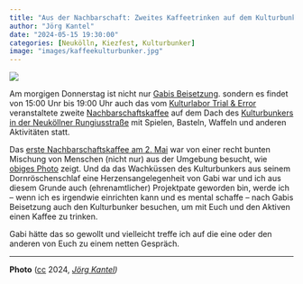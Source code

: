```yaml
---
title: "Aus der Nachbarschaft: Zweites Kaffeetrinken auf dem Kulturbunker"
author: "Jörg Kantel"
date: "2024-05-15 19:30:00"
categories: [Neukölln, Kiezfest, Kulturbunker]
image: "images/kaffeekulturbunker.jpg"
---
```


[![](images/kaffeekulturbunker-b.jpg)](https://www.flickr.com/photos/schockwellenreiter/53698296608/)

Am morgigen Donnerstag ist nicht nur [Gabis Beisetzung](https://kantel.github.io/posts/2024051403_abschied_gabi/). sondern es findet von 15:00 Unr bis 19:00 Uhr auch das vom [Kulturlabor Trial & Error](https://www.trial-error.org/) veranstaltete zweite [Nachbarschaftskaffee](https://www.trial-error.org/projekte-1/kulturbunker/) auf dem Dach des [Kulturbunkers in der Neuköllner Rungiusstraße](https://kantel.github.io/posts/2023100601_kulturbunker/) mit Spielen, Basteln, Waffeln und anderen Aktivitäten statt.

Das [erste Nachbarschaftskaffee am 2. Mai](https://kantel.github.io/posts/2024050103_nachbarschaftskaffee/) war von einer recht bunten Mischung von Menschen (nicht nur) aus der Umgebung besucht, wie [obiges Photo](https://www.flickr.com/photos/schockwellenreiter/53698296608/) zeigt. Und da das Wachküssen des Kulturbunkers aus seinem Dornröschenschlaf eine Herzensangelegenheit von Gabi war und ich aus diesem Grunde auch (ehrenamtlicher) Projektpate geworden bin, werde ich -- wenn ich es irgendwie einrichten kann und es mental schaffe -- nach Gabis Beisetzung auch den Kulturbunker besuchen, um mit Euch und den Aktiven einen Kaffee zu trinken.

Gabi hätte das so gewollt und vielleicht treffe ich auf die eine oder den anderen von Euch zu einem netten Gespräch.

---

**Photo** ([cc](http://creativecommons.org/licenses/by-nc-nd/2.0/) 2024, *[Jörg Kantel](http://cognitiones.kantel-chaos-team.de/cv.html))*